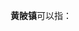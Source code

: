 '''黄陂镇'''可以指：
{{PRC admin/disambig|36/07/30/103/000|36/10/26/102/000|44/14/81/132/000}}
{{disambig|cat=三字中国镇名消歧义}}